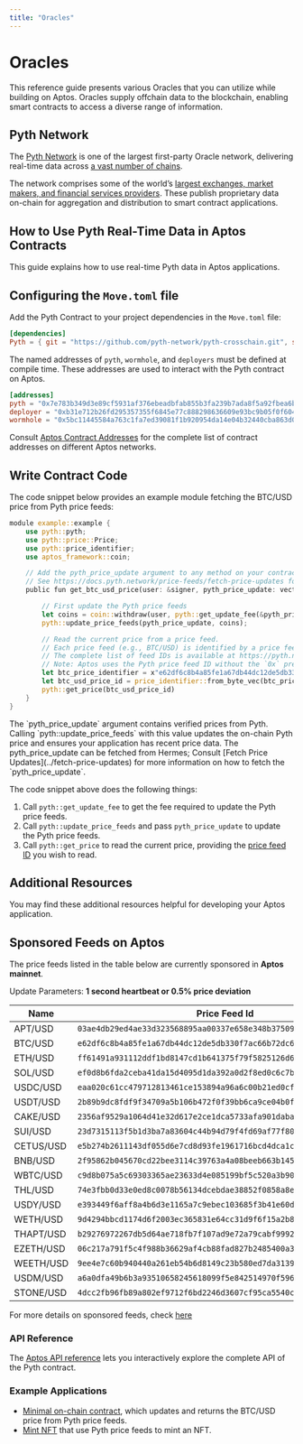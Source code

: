 ```yaml
---
title: "Oracles"
---
```





# Oracles  
This reference guide presents various Oracles that you can utilize while building on Aptos. Oracles supply offchain data to the blockchain, enabling smart contracts to access a diverse range of information.

## Pyth Network

The [Pyth Network](https://pyth.network/) is one of the largest first-party Oracle network, delivering real-time data across [a vast number of chains](https://docs.pyth.network/price-feeds/contract-addresses).

The network comprises some of the world’s [largest exchanges, market makers, and financial services providers](https://pyth.network/publishers). These publish proprietary data on-chain for aggregation and distribution to smart contract applications. 

## How to Use Pyth Real-Time Data in Aptos Contracts

This guide explains how to use real-time Pyth data in Aptos applications.

## Configuring the `Move.toml` file

Add the Pyth Contract to your project dependencies in the `Move.toml` file:

```toml copy
[dependencies]
Pyth = { git = "https://github.com/pyth-network/pyth-crosschain.git", subdir = "target_chains/aptos/contracts", rev = "main" }
```

The named addresses of `pyth`, `wormhole`, and `deployers` must be defined at compile time. These addresses are used to interact with the Pyth contract on Aptos.

```toml copy
[addresses]
pyth = "0x7e783b349d3e89cf5931af376ebeadbfab855b3fa239b7ada8f5a92fbea6b387"
deployer = "0xb31e712b26fd295357355f6845e77c888298636609e93bc9b05f0f604049f434"
wormhole = "0x5bc11445584a763c1fa7ed39081f1b920954da14e04b32440cba863d03e19625"
```

Consult [Aptos Contract Addresses](https://docs.pyth.network/price-feeds/contract-addresses/aptos) for the complete list of contract addresses on different Aptos networks.

## Write Contract Code

The code snippet below provides an example module fetching the BTC/USD price from Pyth price feeds:

```rust {21} copy
module example::example {
    use pyth::pyth;
    use pyth::price::Price;
    use pyth::price_identifier;
    use aptos_framework::coin;

    // Add the pyth_price_update argument to any method on your contract that needs to read the Pyth price.
    // See https://docs.pyth.network/price-feeds/fetch-price-updates for more information on how to fetch the pyth_price_update.
    public fun get_btc_usd_price(user: &signer, pyth_price_update: vector<vector<u8>>): Price {

        // First update the Pyth price feeds
        let coins = coin::withdraw(user, pyth::get_update_fee(&pyth_price_update));
        pyth::update_price_feeds(pyth_price_update, coins);

        // Read the current price from a price feed.
        // Each price feed (e.g., BTC/USD) is identified by a price feed ID.
        // The complete list of feed IDs is available at https://pyth.network/developers/price-feed-ids
        // Note: Aptos uses the Pyth price feed ID without the `0x` prefix.
        let btc_price_identifier = x"e62df6c8b4a85fe1a67db44dc12de5db330f7ac66b72dc658afedf0f4a415b43";
        let btc_usd_price_id = price_identifier::from_byte_vec(btc_price_identifier);
        pyth::get_price(btc_usd_price_id)
    }
}

```

<Aside type="note">
  The `pyth_price_update` argument contains verified prices from Pyth. Calling
  `pyth::update_price_feeds` with this value updates the on-chain Pyth price and
  ensures your application has recent price data. The pyth_price_update can be
  fetched from Hermes; Consult [Fetch Price Updates](../fetch-price-updates) for
  more information on how to fetch the `pyth_price_update`.
</Aside>

The code snippet above does the following things:

1. Call `pyth::get_update_fee` to get the fee required to update the Pyth price feeds.
1. Call `pyth::update_price_feeds` and pass `pyth_price_update` to update the Pyth price feeds.
1. Call `pyth::get_price` to read the current price, providing the [price feed ID](https://pyth.network/developers/price-feed-ids) you wish to read.

## Additional Resources

You may find these additional resources helpful for developing your Aptos application.

## Sponsored Feeds on Aptos

The price feeds listed in the table below are currently sponsored in **Aptos mainnet**.

Update Parameters: **1 second heartbeat or 0.5% price deviation**

| Name      | Price Feed Id                                                      |
| --------- | ------------------------------------------------------------------ |
| APT/USD   | `03ae4db29ed4ae33d323568895aa00337e658e348b37509f5372ae51f0af00d5` |
| BTC/USD   | `e62df6c8b4a85fe1a67db44dc12de5db330f7ac66b72dc658afedf0f4a415b43` |
| ETH/USD   | `ff61491a931112ddf1bd8147cd1b641375f79f5825126d665480874634fd0ace` |
| SOL/USD   | `ef0d8b6fda2ceba41da15d4095d1da392a0d2f8ed0c6c7bc0f4cfac8c280b56d` |
| USDC/USD  | `eaa020c61cc479712813461ce153894a96a6c00b21ed0cfc2798d1f9a9e9c94a` |
| USDT/USD  | `2b89b9dc8fdf9f34709a5b106b472f0f39bb6ca9ce04b0fd7f2e971688e2e53b` |
| CAKE/USD  | `2356af9529a1064d41e32d617e2ce1dca5733afa901daba9e2b68dee5d53ecf9` |
| SUI/USD   | `23d7315113f5b1d3ba7a83604c44b94d79f4fd69af77f804fc7f920a6dc65744` |
| CETUS/USD | `e5b274b2611143df055d6e7cd8d93fe1961716bcd4dca1cad87a83bc1e78c1ef` |
| BNB/USD   | `2f95862b045670cd22bee3114c39763a4a08beeb663b145d283c31d7d1101c4f` |
| WBTC/USD  | `c9d8b075a5c69303365ae23633d4e085199bf5c520a3b90fed1322a0342ffc33` |
| THL/USD   | `74e3fbb0d33e0ed8c0078b56134dcebdae38852f0858a8ea4de4c5ea7474bd42` |
| USDY/USD  | `e393449f6aff8a4b6d3e1165a7c9ebec103685f3b41e60db4277b5b6d10e7326` |
| WETH/USD  | `9d4294bbcd1174d6f2003ec365831e64cc31d9f6f15a2b85399db8d5000960f6` |
| THAPT/USD | `b29276972267db5d64ae718fb7f107ad9e72a79cabf9992f0e9bc75ad451a7f6` |
| EZETH/USD | `06c217a791f5c4f988b36629af4cb88fad827b2485400a358f3b02886b54de92` |
| WEETH/USD | `9ee4e7c60b940440a261eb54b6d8149c23b580ed7da3139f7f08f4ea29dad395` |
| USDM/USD  | `a6a0dfa49b6b3a93510658245618099f5e842514970f596cf64fad9e0d658193` |
| STONE/USD | `4dcc2fb96fb89a802ef9712f6bd2246d3607cf95ca5540cb24490d37003f8c46` |

For more details on sponsored feeds, check [here](https://docs.pyth.network/price-feeds/sponsored-feeds) 


### API Reference

The [Aptos API reference](https://docs.pyth.network/price-feeds/api-reference/aptos) lets you interactively explore the complete API of the Pyth contract.

### Example Applications

- [Minimal on-chain contract](https://github.com/pyth-network/pyth-examples/blob/main/price_feeds/aptos/fetch_btc_price/sources/example.move), which updates and returns the BTC/USD price from Pyth price feeds.
- [Mint NFT](https://github.com/pyth-network/pyth-examples/tree/main/price_feeds/aptos/mint_nft) that use Pyth price feeds to mint an NFT.
